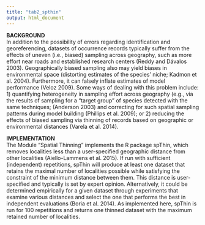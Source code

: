 ```yaml
---
title: "tab2_spthin"
output: html_document
---
```

**BACKGROUND**  
In addition to the possibility of errors regarding identification and georeferencing, datasets of occurrence records typically suffer from the effects of uneven (i.e., biased) sampling across geography, such as more effort near roads and established research centers (Reddy and Dávalos 2003). Geographically biased sampling also may yield biases in environmental space (distorting estimates of the species’ niche; Kadmon et al. 2004). Furthermore, it can falsely inflate estimates of model performance (Veloz 2009). Some ways of dealing with this problem include: 1) quantifying heterogeneity in sampling effort across geography (e.g., via the results of sampling for a “target group” of species detected with the same techniques; (Anderson 2003) and correcting for such spatial sampling patterns during model building (Phillips et al. 2009); or 2) reducing the effects of biased sampling via thinning of records based on geographic or environmental distances (Varela et al. 2014).  

**IMPLEMENTATION**  
The Module “Spatial Thinning” implements the R package spThin, which removes localities less than a user-specified geographic distance from other localities (Aiello-Lammens et al. 2015). If run with sufficient (independent) repetitions, spThin will produce at least one dataset that retains the maximal number of localities possible while satisfying the constraint of the minimum distance between them. This distance is user-specified and typically is set by expert opinion. Alternatively, it could be determined empirically for a given dataset through experiments that examine various distances and select the one that performs the best in independent evaluations (Boria et al. 2014). As implemented here, spThin is run for 100 repetitions and returns one thinned dataset with the maximum retained number of localities.  
